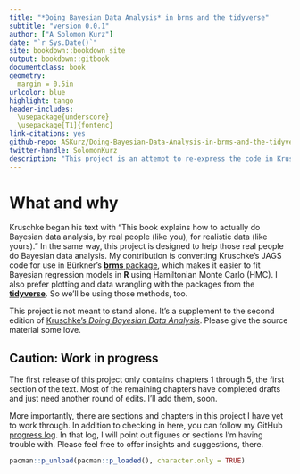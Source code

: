 ```yaml
--- 
title: "*Doing Bayesian Data Analysis* in brms and the tidyverse"
subtitle: "version 0.0.1"
author: ["A Solomon Kurz"]
date: "`r Sys.Date()`"
site: bookdown::bookdown_site
output: bookdown::gitbook
documentclass: book
geometry:
  margin = 0.5in
urlcolor: blue
highlight: tango
header-includes:
  \usepackage{underscore}
  \usepackage[T1]{fontenc}
link-citations: yes
github-repo: ASKurz/Doing-Bayesian-Data-Analysis-in-brms-and-the-tidyverse
twitter-handle: SolomonKurz
description: "This project is an attempt to re-express the code in Kruschke's (2014) textbook. His models are re-fit in brms, plots are redone with ggplot2, and the general data wrangling code predominantly follows the tidyverse style."
---
```


# What and why {-}

Kruschke began his text with "This book explains how to actually do Bayesian data analysis, by real people (like you), for realistic data (like yours)." In the same way, this project is designed to help those real people do Bayesian data analysis. My contribution is converting Kruschke's JAGS code for use in Bürkner's [**brms** package](https://github.com/paul-buerkner/brms), which makes it easier to fit Bayesian regression models in **R** using Hamiltonian Monte Carlo (HMC). I also prefer plotting and data wrangling with the packages from the [**tidyverse**](http://style.tidyverse.org). So we'll be using those methods, too.

This project is not meant to stand alone. It's a supplement to the second edition of [Kruschke’s *Doing Bayesian Data Analysis*](https://sites.google.com/site/doingbayesiandataanalysis/). Please give the source material some love.

## Caution: Work in progress {-}

The first release of this project only contains chapters 1 through 5, the first section of the text. Most of the remaining chapters have completed drafts and just need another round of edits. I'll add them, soon.

More importantly, there are sections and chapters in this project I have yet to work through. In addition to checking in here, you can follow my GitHub [progress log](https://github.com/ASKurz/Doing-Bayesian-Data-Analysis-in-brms-and-the-tidyverse/issues/1). In that log, I will point out figures or sections I'm having trouble with. Please feel free to offer insights and suggestions, there.

```r
pacman::p_unload(pacman::p_loaded(), character.only = TRUE)
```

